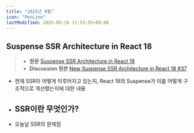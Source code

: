 ```yaml
---
title: "2025년 9월"
icon: "PenLine"
lastModified: 2025-09-26 17:53:55+09:00
---
```


## Suspense SSR Architecture in React 18

> - **원문** [Suspense SSR Architecture in React 18](https://blog.mathpresso.com/suspense-ssr-architecture-in-react-18-ec75e80eb68d)
> - **Discussion 원본** [New Suspense SSR Architecture in React 18 #37](https://github.com/reactwg/react-18/discussions/37)

- 현재 SSR이 어떻게 이루어지고 있는지, React 18의 Suspense가 이를 어떻게 구조적으로 개선했는지에 대한 내용
- SSR이란 무엇인가?
  -
- 오늘날 SSR의 문제점
